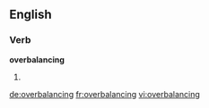 ==English==

===Verb===
'''overbalancing'''

# {{present participle of|[[overbalance]]}}

[[de:overbalancing]]
[[fr:overbalancing]]
[[vi:overbalancing]]